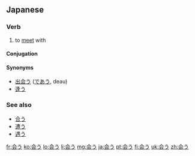 ==Japanese==
{{ja-kanjitab|会}}

===Verb===
{{ja-verb|k|type=1|tr=intrans|hira=あう|rom=au}}

# to [[meet]] with

====Conjugation====
{{ja-go-u|会|あ|a}}

====Synonyms====
* [[出会う]] ([[であう]], deau)
* [[逢う]]

===See also===
* [[合う]]
* [[遭う]]
* [[遇う]]

[[fr:会う]]
[[ko:会う]]
[[lo:会う]]
[[li:会う]]
[[mg:会う]]
[[ja:会う]]
[[pt:会う]]
[[fi:会う]]
[[uk:会う]]
[[zh:会う]]